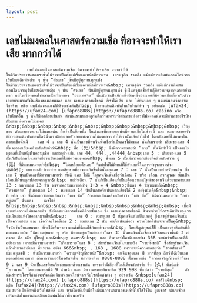 ```yaml
---
layout: post
---
```



# เลขไม่มงคลในศาสตร์ความเชื่อ ที่อาจจะทำให้เราเสีย มากกว่าได้
  			เลขไม่มงคลในศาสตร์ความเชื่อ ที่อาจจะทำให้เราเสีย มากกว่าได้  							  					ในชีวิตประจำวันของเรานั้นไม่ว่าจะเป็นตั้งแต่เริ่มของหน้าที่การงาน  เศรษฐกิจ รวมถึง แม้แต่การเดิมพันออนไลน์จากเว็บไซต์เดิมพันต่าง ๆ นั้น “ตัวเลข” นั้นมีอยู่ทุกหนทุกแห่ง 				  			  			  					  									    				  				  					  						 ในชีวิตประจำวันของเรานั้นไม่ว่าจะเป็นตั้งแต่เริ่มของหน้าที่การงาน&nbsp; เศรษฐกิจ รวมถึง แม้แต่การเดิมพันออนไลน์จากเว็บไซต์เดิมพันต่าง ๆ นั้น “ตัวเลข” นั้นมีอยู่ทุกหนทุกแห่ง ซึ่งในความเชื่อนั้นก็มีความหลากหลายอย่างมาก แต่ในเรื่องของโชคลาภนั้นเรื่องของ “ประเทศจีน” นั้นนับว่าเป็นอีกหนึ่งอีกหนึ่งประเทศที่มีความเชื่อเกี่ยวกับตัววเลขอย่างมากทั้งในเรื่องของเลขมงคล และ เลขแห่งความโชคดี ที่เราได้เห็น และ ได้ยินบ่อย ๆ แต่แน่นอนว่าความโชคร้าย หรือ เลขไม่มงคลเองก็มีด้วยเช่นกัน&nbsp; ซึ่งการเล่นเดิมพันในเว็บไซต์ต่าง ๆ อย่างเช่น [ufax24](https://ufax24.com) [ufapro888s](https://ufapro888s.co) casino หรือเว็บไซต์อื่น ๆ นั้นก็มีผลด้วยเช่นกัน ดังนั้นเรามาลองดูกันดีกว่านะครับว่าตัวเลขแห่งควาไม่มงคลนั้นจะมีตัวเลขอะไรบ้าง    ตัวเลขแห่งความไม่มงคล    &nbsp;&nbsp;&nbsp;&nbsp;&nbsp;&nbsp;&nbsp;&nbsp;&nbsp;&nbsp;&nbsp; เรื่องของ ตัวเลขของความไม่มงคลนั้น ถือว่าเป็นอีกหนึ่ง ในตัวเลขที่หลายคนนั้นมีความเชื่อในส่วนนี้ และ หลากหลายครั้งที่การเล่นเดิมพันออนไลน์นั้นเรามักจะเจอตัวเลขแห่งความไม่มงคลจนทำให้เรานั้นเสียกำไรไป โดยตัวเลขที่ไม่มงคงในความเชื่อนั้นมี    เลข 4 : เลข 4 นั้นเป็นเลขที่คนจีนนั้นเชื่อว่าเป็นเลขไม่มงคล นั้นก็เพราะว่า เสียงของเลข 4 นั้นจะออกเสียงคล้ายกับกับคำว่า&nbsp; สื่อ (死)&nbsp; ซึ่งมีความหมายว่า “ตาย” นั้นจึงทำให้ เป็นเลขไม่มงคลที่เป็นหนึ่งในความเชื่อ ยกตัวอย่างเช่น เลข 44, 444, ,44444 &nbsp;เลข 5 : เสียงของเลข 5 นั้นก็เป็นอีกหนึ่งเลขที่เชื่อว่าเป็นเลขที่ไม่มีความมงคล&nbsp; ซึ่งเลข 5 นั้นมีการออกเสียงที่คล้ายกับคำว่า อู่ (无) ที่มีความหมายว่า&nbsp; “ไม่เหลืออะไรเลย” จึงทำให้ไม่มีคนที่ใช้ตัวเลขนี้ในการทำธุรกรรมต่าง ๆ&nbsp; เพราะกลัวว่าจะทำความเสียหายที่อาจจะเกิดขึ้นได้นั้นเองเลข 7 : เลข 7 นั้นเป็นเลขสำหรับคนจีน ซึ่ง เลข 7 นั้นเป็นเลขที่มีความหมายว่า ทั้งดี และ ไม่ดี โดยคนจีนนั้นเชื่อว่าเดือน 7 หรือ เดือน กรกฎาคม นั้นเป็นเดือนที่ผีนั้นถูกปล่อยจากนรก&nbsp; แต่ว่าเดือน 7 นั้นก็เป็นเดือนที่เป็นเดือนวาเลนไทน์ของคนจีนด้วยนะครับเลข 13 : หมายเลข 13 นั้น มาจากความหมายอย่าง 1+3 = 4 &nbsp;ซึ่งเลข 4 นั้นหมายถึง&nbsp; “ความตาย” นั้นเองเลข 14 : หมายเลข 14 นั้นในภาษจีนนั้นออกเสียงได้ 2 อย่างนั้นคือ&nbsp;&nbsp; อี หรือ เยา ซึ่งถ้าหากว่าออกเสียงว่า “เยา ซื่อ” ก็จะออกเสียงคล้ายกับคำว่า “เย่า สื่อ” ที่มีความหมายว่า “อย่าอยู่เลย” นั้นแอง    เลขโชดี    &nbsp;&nbsp;&nbsp;&nbsp;&nbsp;&nbsp;&nbsp;&nbsp;&nbsp;&nbsp;&nbsp; เมื่อมีเลขแห่งความไม่มงคลแล้ว ยังมีเลขแห่งความโชคดีด้วยนั้นเอง ซึ่ง เลขแห่งความโชคดี นั้นจะช่วยให้การเดิมพันของเรานั้นมีพลังแห่งโชคลาภมากขึ้น&nbsp;    เลข 0 : หมายเลข 0 นั้นคนจีนนับเป็นเลขคู่ ซึ่งเลขคู่นั้นคนจีนนั้นเป็นความชอบ และ เชื่อว่าจะโชคดีเลข 2 : หมายเลข 2 นั้น คนจีนนั้นเช่อว่า ความโชคดีนั้นจะมาเป็นคู่&nbsp; จึงนับว่าเป็นเลขมงคล ที่จะได้เห็นจากงานแต่งที่นิยมใช้กันอย่างมาก&nbsp; โดยสัญลักษณ์囍 เป็นสองคำติดกันที่มีความหมายถึง “มีความสุขมาก ๆ หรือ มีความสุขเป็นสองเท่า”เลข 3: นั้นคนจีนนั้นเชื่อวว่าชีวิตคนเรานั้นมี 3 สถาณะ คือ เด็ก ผู้ใหญ่ และ&nbsp; คนชรา&nbsp; และ ถ้าหากว่าใครมีเลขอย่าง 368 จะนับว่าเป็นเลขที่ดีอย่างมาก เพราะมีความหมายว่า “เกิดมารวย”เลข 6 : สำหรับคนจีนนั้นหมายถึง “รวยทั้งชาติ” ซึ่งสำหรับคนจีนแล้วถ้าหากว่ามีเลข ที่หายาก อย่าง 666&nbsp; , 168 , 1688 เพราะจะมีความหมายว่า “รวยทั้งชาติ” นั้นเองเลข8 : นั้นมีความหมายว่า “ความเจริญก้าวหน้า”&nbsp; คนจีนชอบเลข 8 มากที่สุด ถือว่าได้เป็นเลขมงคลที่ดีอย่างมาก ถ้าหากว่าเบอร์โทรศัพท์นั้น มีการลงท้าย 8888-8888 นั้นหมายถึง “ความเจริญก้าวหน้า”เลข 9 : เลข 9 นั้นเป็นเลขที่คนจีนชอบมากด้วยเช่นกัน เพราะว่ามีเสียงที่ใกล้เคียงกับคำว่า จิ่ว (久) ที่แปลว่า “ยาวนาน” โดยเลขมงคลที่มี 9 นำหน้า และ มีความหมายดีมากคือ 929 998 ที่แปลว่า “รวบที่สุด”    ดังนั้นสำหรับใครที่กำลังจะเริ่มเล่นเดิมพันออนไลน์จากเว็บไซต์ชื่อดังต่าง ๆ อย่างเช่น &nbsp;[ufax24](https://ufax24.com) [ufapro888s](https://ufapro888s.co) คาสิโน&nbsp; หรือ [ufax24](https://ufax24.com) [ufapro888s](https://ufapro888s.co) นั้นนับว่าเป็นอีกหนึ่งเว็บไซต์ที่ดี และ หากใครที่เป็นมือใหม่นั้นการนำตัวเลขเหล่านี้ไปใส่ไว้ใน ยูสเซอร์ นั้นจะช่วยเสริมพลังในการเล่นสล็อตเดิมพันได้มากขึ้นนะครับ 					  				    								  				